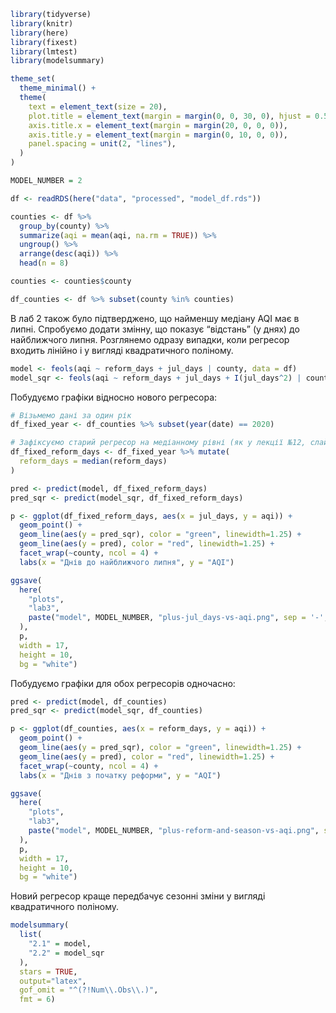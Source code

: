 ```r
library(tidyverse)
library(knitr)
library(here)
library(fixest)
library(lmtest)
library(modelsummary)

theme_set(
  theme_minimal() +
  theme(
    text = element_text(size = 20),
    plot.title = element_text(margin = margin(0, 0, 30, 0), hjust = 0.5),
    axis.title.x = element_text(margin = margin(20, 0, 0, 0)),
    axis.title.y = element_text(margin = margin(0, 10, 0, 0)),
    panel.spacing = unit(2, "lines"),
  )
)

MODEL_NUMBER = 2

df <- readRDS(here("data", "processed", "model_df.rds"))

counties <- df %>%
  group_by(county) %>%
  summarize(aqi = mean(aqi, na.rm = TRUE)) %>%
  ungroup() %>%
  arrange(desc(aqi)) %>%
  head(n = 8)

counties <- counties$county

df_counties <- df %>% subset(county %in% counties)
```

В лаб 2 також було підтверджено, що найменшу медіану AQI має в липні. Спробуємо додати змінну, що показує "відстань" (у днях) до найближчого липня. Розглянемо одразу випадки, коли регресор входить лінійно і у вигляді квадратичного поліному.

```r
model <- feols(aqi ~ reform_days + jul_days | county, data = df)
model_sqr <- feols(aqi ~ reform_days + jul_days + I(jul_days^2) | county, data = df)
```

Побудуємо графіки відносно нового регресора:

```r
# Візьмемо дані за один рік
df_fixed_year <- df_counties %>% subset(year(date) == 2020)

# Зафіксуємо старий регресор на медіанному рівні (як у лекції №12, слайд 84)
df_fixed_reform_days <- df_fixed_year %>% mutate(
  reform_days = median(reform_days)
)

pred <- predict(model, df_fixed_reform_days)
pred_sqr <- predict(model_sqr, df_fixed_reform_days)

p <- ggplot(df_fixed_reform_days, aes(x = jul_days, y = aqi)) +
  geom_point() +
  geom_line(aes(y = pred_sqr), color = "green", linewidth=1.25) +
  geom_line(aes(y = pred), color = "red", linewidth=1.25) +
  facet_wrap(~county, ncol = 4) +
  labs(x = "Днів до найближчого липня", y = "AQI")

ggsave(
  here(
    "plots",
    "lab3",
    paste("model", MODEL_NUMBER, "plus-jul_days-vs-aqi.png", sep = '-', collapse = '')
  ),
  p,
  width = 17,
  height = 10,
  bg = "white")
```

Побудуємо графіки для обох регресорів одночасно:

```r
pred <- predict(model, df_counties)
pred_sqr <- predict(model_sqr, df_counties)

p <- ggplot(df_counties, aes(x = reform_days, y = aqi)) +
  geom_point() +
  geom_line(aes(y = pred_sqr), color = "green", linewidth=1.25) +
  geom_line(aes(y = pred), color = "red", linewidth=1.25) +
  facet_wrap(~county, ncol = 4) +
  labs(x = "Днів з початку реформи", y = "AQI")

ggsave(
  here(
    "plots",
    "lab3",
    paste("model", MODEL_NUMBER, "plus-reform-and-season-vs-aqi.png", sep = '-', collapse = '')
  ),
  p,
  width = 17,
  height = 10,
  bg = "white")
```

Новий регресор краще передбачує сезонні зміни у вигляді квадратичного поліному.

```r
modelsummary(
  list(
    "2.1" = model,
    "2.2" = model_sqr
  ),
  stars = TRUE,
  output="latex",
  gof_omit = "^(?!Num\\.Obs\\.)",
  fmt = 6)
```
